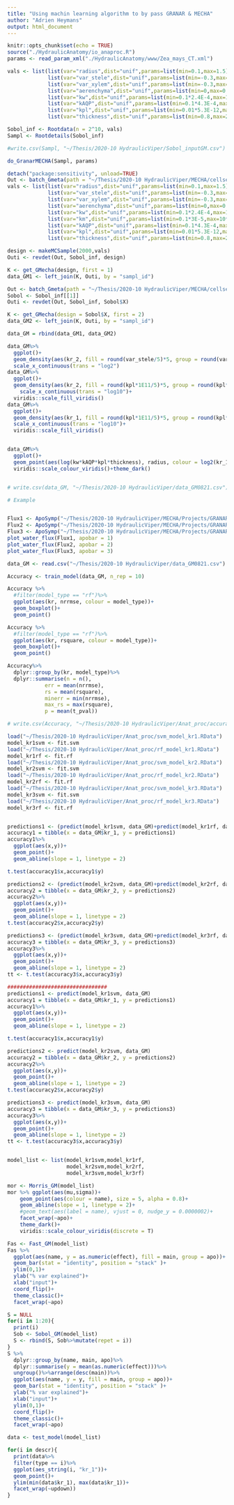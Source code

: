 ```yaml
---
title: "Using machin learning algorithm to by pass GRANAR & MECHA"
author: "Adrien Heymans"
output: html_document
---
```



```r
knitr::opts_chunk$set(echo = TRUE)
source("./HydraulicAnatomy/io_anaproc.R")
params <- read_param_xml("./HydraulicAnatomy/www/Zea_mays_CT.xml")
```

```r

vals <- list(list(var="radius",dist="unif",params=list(min=0.1,max=1.5)),
             list(var="var_stele",dist="unif",params=list(min=-0.3,max=0.4)),
             list(var="var_xylem",dist="unif",params=list(min=-0.3,max=0.3)),
             list(var="aerenchyma",dist="unif",params=list(min=0,max=0.5)),
             list(var="kw",dist="unif",params=list(min=0.1*2.4E-4,max=10*2.4E-4)),
             list(var="kAQP",dist="unif",params=list(min=0.1*4.3E-4,max=10*4.3E-4)),
             list(var="kpl",dist="unif",params=list(min=0.01*5.3E-12,max=100*5.3E-12)),
             list(var="thickness",dist="unif",params=list(min=0.8,max=2)))

Sobol_inf <- Rootdata(n = 2^10, vals)
Sampl <- Rootdetails(Sobol_inf)

#write.csv(Sampl, "~/Thesis/2020-10 HydraulicViper/Sobol_inputGM.csv")

do_GranarMECHA(Sampl, params)
```

```r
detach("package:sensitivity", unload=TRUE)
Out <- batch_Gmeta(path = "~/Thesis/2020-10 HydraulicViper/MECHA/cellsetdata/wide/")
vals <- list(list(var="radius",dist="unif",params=list(min=0.1,max=1.5)),
             list(var="var_stele",dist="unif",params=list(min=-0.3,max=0.4)),
             list(var="var_xylem",dist="unif",params=list(min=-0.3,max=0.3)),
             list(var="aerenchyma",dist="unif",params=list(min=0,max=0.5)),
             list(var="kw",dist="unif",params=list(min=0.1*2.4E-4,max=10*2.4E-4)),
             list(var="km",dist="unif",params=list(min=0.1*3E-5,max=10*3E-5)),
             list(var="kAQP",dist="unif",params=list(min=0.1*4.3E-4,max=10*4.3E-4)),
             list(var="kpl",dist="unif",params=list(min=0.01*5.3E-12,max=100*5.3E-12)),
             list(var="thickness",dist="unif",params=list(min=0.8,max=2)))

design <- makeMCSample(2000,vals)
Outi <- revdet(Out, Sobol_inf, design)

K <- get_GMecha(design, first = 1)
data_GM1 <- left_join(K, Outi, by = "sampl_id")

Out <- batch_Gmeta(path = "~/Thesis/2020-10 HydraulicViper/MECHA/cellsetdata/plus/")
Sobol <- Sobol_inf[[1]]
Outi <- revdet(Out, Sobol_inf, Sobol$X)

K <- get_GMecha(design = Sobol$X, first = 2)
data_GM2 <- left_join(K, Outi, by = "sampl_id")

data_GM = rbind(data_GM1, data_GM2)

data_GM%>%
  ggplot()+
  geom_density(aes(kr_2, fill = round(var_stele/5)*5, group = round(var_stele/5)*5), alpha = 0.3)+
  scale_x_continuous(trans = "log2")
data_GM%>%
  ggplot()+
  geom_density(aes(kr_2, fill = round(kpl*1E11/5)*5, group = round(kpl*1E11/5)*5), alpha = 0.4)+
    scale_x_continuous(trans = "log10")+
  viridis::scale_fill_viridis()
data_GM%>%
  ggplot()+
  geom_density(aes(kr_1, fill = round(kpl*1E11/5)*5, group = round(kpl*1E11/5)*5), alpha = 0.4)+
  scale_x_continuous(trans = "log10")+
  viridis::scale_fill_viridis()


data_GM%>%
  ggplot()+
  geom_point(aes(log(kw*kAQP*kpl*thickness), radius, colour = log2(kr_1)), alpha = 0.8, size = 3)+
  viridis::scale_colour_viridis()+theme_dark()


# write.csv(data_GM, "~/Thesis/2020-10 HydraulicViper/data_GM0821.csv")
```

```r
# Example 


Flux1 <- ApoSymp("~/Thesis/2020-10 HydraulicViper/MECHA/Projects/GRANAR/out_plus/Macro_prop_1,0_15.txt")
Flux2 <- ApoSymp("~/Thesis/2020-10 HydraulicViper/MECHA/Projects/GRANAR/out_plus/Macro_prop_2,1_15.txt")
Flux3 <- ApoSymp("~/Thesis/2020-10 HydraulicViper/MECHA/Projects/GRANAR/out_plus/Macro_prop_4,2_15.txt")
plot_water_flux(Flux1, apobar = 1)
plot_water_flux(Flux2, apobar = 2)
plot_water_flux(Flux3, apobar = 3)

```

```r
data_GM <- read.csv("~/Thesis/2020-10 HydraulicViper/data_GM0821.csv")

Accuracy <- train_model(data_GM, n_rep = 10)
```

```r

Accuracy %>%
  #filter(model_type == "rf")%>%
  ggplot(aes(kr, nrrmse, colour = model_type))+
  geom_boxplot()+
  geom_point()

Accuracy %>%
  #filter(model_type == "rf")%>%
  ggplot(aes(kr, rsquare, colour = model_type))+
  geom_boxplot()+
  geom_point()

Accuracy%>%
  dplyr::group_by(kr, model_type)%>%
  dplyr::summarise(n = n(),
            err = mean(nrrmse),
            rs = mean(rsquare),
            minerr = min(nrrmse),
            max_rs = max(rsquare),
            p = mean(t_pval))

# write.csv(Accuracy, "~/Thesis/2020-10 HydraulicViper/Anat_proc/accuracyIA.csv")
```

```r
load("~/Thesis/2020-10 HydraulicViper/Anat_proc/svm_model_kr1.RData")
model_kr1svm <- fit.svm
load("~/Thesis/2020-10 HydraulicViper/Anat_proc/rf_model_kr1.RData")
model_kr1rf <- fit.rf
load("~/Thesis/2020-10 HydraulicViper/Anat_proc/svm_model_kr2.RData")
model_kr2svm <- fit.svm
load("~/Thesis/2020-10 HydraulicViper/Anat_proc/rf_model_kr2.RData")
model_kr2rf <- fit.rf
load("~/Thesis/2020-10 HydraulicViper/Anat_proc/svm_model_kr3.RData")
model_kr3svm <- fit.svm
load("~/Thesis/2020-10 HydraulicViper/Anat_proc/rf_model_kr3.RData")
model_kr3rf <- fit.rf


predictions1 <- (predict(model_kr1svm, data_GM)+predict(model_kr1rf, data_GM))/2
accuracy1 = tibble(x = data_GM$kr_1, y = predictions1)
accuracy1%>%
  ggplot(aes(x,y))+
  geom_point()+
  geom_abline(slope = 1, linetype = 2)

t.test(accuracy1$x,accuracy1$y)

predictions2 <- (predict(model_kr2svm, data_GM)+predict(model_kr2rf, data_GM))/2
accuracy2 = tibble(x = data_GM$kr_2, y = predictions2)
accuracy2%>%
  ggplot(aes(x,y))+
  geom_point()+
  geom_abline(slope = 1, linetype = 2)
t.test(accuracy2$x,accuracy2$y)

predictions3 <- (predict(model_kr3svm, data_GM)+predict(model_kr3rf, data_GM))/2
accuracy3 = tibble(x = data_GM$kr_3, y = predictions3)
accuracy3%>%
  ggplot(aes(x,y))+
  geom_point()+
  geom_abline(slope = 1, linetype = 2)
tt <- t.test(accuracy3$x,accuracy3$y)

################################
predictions1 <- predict(model_kr1svm, data_GM)
accuracy1 = tibble(x = data_GM$kr_1, y = predictions1)
accuracy1%>%
  ggplot(aes(x,y))+
  geom_point()+
  geom_abline(slope = 1, linetype = 2)

t.test(accuracy1$x,accuracy1$y)

predictions2 <- predict(model_kr2svm, data_GM)
accuracy2 = tibble(x = data_GM$kr_2, y = predictions2)
accuracy2%>%
  ggplot(aes(x,y))+
  geom_point()+
  geom_abline(slope = 1, linetype = 2)
t.test(accuracy2$x,accuracy2$y)

predictions3 <- predict(model_kr3svm, data_GM)
accuracy3 = tibble(x = data_GM$kr_3, y = predictions3)
accuracy3%>%
  ggplot(aes(x,y))+
  geom_point()+
  geom_abline(slope = 1, linetype = 2)
tt <- t.test(accuracy3$x,accuracy3$y)



```

```r
model_list <- list(model_kr1svm,model_kr1rf,
                   model_kr2svm,model_kr2rf,
                   model_kr3svm,model_kr3rf)

mor <- Morris_GM(model_list)
mor %>% ggplot(aes(mu,sigma))+
    geom_point(aes(colour = name), size = 5, alpha = 0.8)+
    geom_abline(slope = 1, linetype = 2)+
    #geom_text(aes(label = name), vjust = 0, nudge_y = 0.0000002)+
    facet_wrap(~apo)+
    theme_dark()+
    viridis::scale_colour_viridis(discrete = T)
```

```r

Fas <- Fast_GM(model_list)
Fas %>%
  ggplot(aes(name, y = as.numeric(effect), fill = main, group = apo))+
  geom_bar(stat = "identity", position = "stack" )+
  ylim(0,1)+
  ylab("% var explained")+
  xlab("input")+
  coord_flip()+
  theme_classic()+
  facet_wrap(~apo)
```

```r

S = NULL
for(i in 1:20){
  print(i)
  Sob <- Sobol_GM(model_list)
  S <- rbind(S, Sob%>%mutate(repet = i))
}
S %>%
  dplyr::group_by(name, main, apo)%>%
  dplyr::summarise(y = mean(as.numeric(effect)))%>%
  ungroup()%>%arrange(desc(main))%>%
  ggplot(aes(name, y = y, fill = main, group = apo))+
  geom_bar(stat = "identity", position = "stack" )+
  ylab("% var explained")+
  xlab("input")+
  ylim(0,1)+
  coord_flip()+
  theme_classic()+
  facet_wrap(~apo)

```

```r

data <- test_model(model_list)

for(i in descr){
  print(data%>%
  filter(type == i)%>%
  ggplot(aes_string(i, "kr_1"))+
  geom_point()+
  ylim(min(data$kr_1), max(data$kr_1))+
  facet_wrap(~updown))
}


```